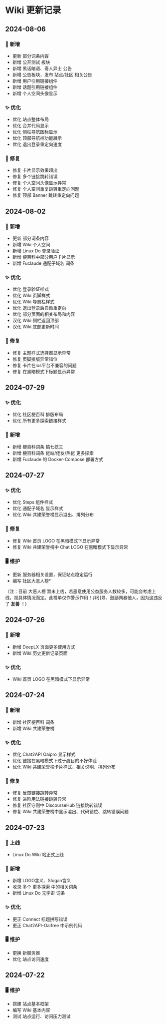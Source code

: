 Wiki 更新记录
===
## 2024-08-06

### 📝 新增
- 更新 部分词条内容
- 新增 公开测试 板块
- 新增 黑话暗语、奇人异士 公告
- 新增 公告板块，发布 站点/社区 相关公告
- 新增 用户引用链接组件
- 新增 话题引用链接组件
- 新增 个人空间头像显示

### ✨ 优化
- 优化 站点整体布局
- 优化 合并代码显示
- 优化 侧栏导航图标显示
- 优化 顶部导航栏功能展示
- 优化 退出登录重定向速度

### 🐛 修复
- 修复 卡片显示效果超出
- 修复 多个链接跳转错误
- 修复 个人空间头像显示异常
- 修复 个人空间重复跳转重定向问题
- 修复 顶部 Banner 跳转重定向问题

## 2024-08-02

### 📝 新增
- 更新 部分词条内容
- 新增 Wiki 个人空间
- 新增 Linux Do 登录验证
- 新增 梗百科中部分用户卡片显示
- 新增 Fuclaude 通配子域名 词条


### ✨ 优化
- 优化 登录验证样式
- 优化 Wiki 页脚样式
- 优化 Wiki 导航栏样式
- 优化 退出登录后自动重定向
- 优化 部分页面的相关布局和内容
- 汉化 Wiki 侧栏返回顶部
- 汉化 Wiki 底部更新时间

### 🐛 修复
- 修复 主题样式选择器显示异常
- 修复 页脚排版异常错位
- 修复 卡片在ios平台不兼容的问题
- 修复 在黑暗模式下标题显示异常

## 2024-07-29

### ✨ 优化
- 优化 社区梗百科 排版布局
- 优化 所有更多探索链接样式

### 📝 新增
- 新增 梗百科词条 搞七捻三
- 新增 梗百科词条 佬站/佬友/热佬 更多探索
- 新增 Fuclaude 的 Docker-Compose 部署方式

## 2024-07-27

### ✨ 优化
- 优化 Steps 组件样式
- 优化 通配子域名 显示样式
- 优化 Wiki 共建荣誉榜显示溢出、排列分布

### 🐛 修复
- 修复 Wiki 首页 LOGO 在黑暗模式下显示异常
- 修复 Wiki 共建荣誉榜中 Chat LOGO 在黑暗模式下显示异常


### 🖥️ 维护
- 更新 服务器相关设置，保证站点稳定运行
- 编写 社区大恶人榜*

（注：目前 大恶人榜 暂未上线，若恶意使用公益服务人数较多，可能会考虑上线，视具体情况而定。此榜单仅作警示作用！非引导、鼓励网暴他人，因为这违反了 **友善** ！)

## 2024-07-26

### 📝 新增
- 新增 DeepLX 页面更多使用方式
- 新增 Wiki 历史更新记录页面

### ✨ 优化
- Wiki 首页 LOGO 在黑暗模式下显示异常


## 2024-07-24

### 📝 新增
- 新增 社区梗百科 词条
- 新增 Wiki 共建荣誉榜

### ✨ 优化
- 优化 Chat2API Oaipro 显示样式
- 优化 链接在黑暗模式下过于醒目的不好体验
- 优化 Wiki 共建荣誉榜卡片样式、相关说明、排列分布

### 🐛 修复
- 修复 反馈链接跳转异常
- 修复 进阶用法链接跳转异常
- 修复 社区守则中 DiscourseHub 链接跳转错误
- 修复 Wiki 共建荣誉榜中显示溢出、代码错位、跳转错误问题


## 2024-07-23

### 🎉 上线
- Linux Do Wiki 站正式上线

### 📝 新增
- 新增 LOGO含义、Slogan含义
- 收录 多个 更多探索 中的相关词条
- 新增 Linux Do 元宇宙 词条

### ✨ 优化
- 更正 Connect 标题拼写错误
- 更正 Chat2API-Oaifree 中示例代码

### 🖥️ 维护
- 更换 新服务器
- 优化 站点访问速度

## 2024-07-22

### 🖥️ 维护
- 搭建 站点基本框架
- 编写 Wiki 基本内容
- 测试 站点运行、访问压力测试